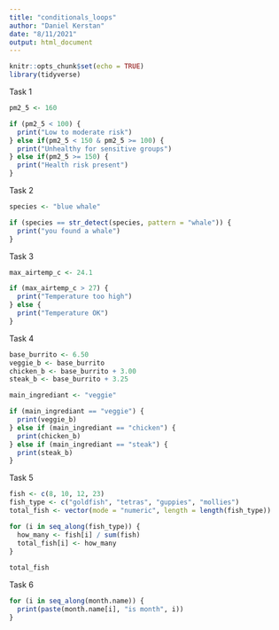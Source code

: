 ```yaml
---
title: "conditionals_loops"
author: "Daniel Kerstan"
date: "8/11/2021"
output: html_document
---
```


```r
knitr::opts_chunk$set(echo = TRUE)
library(tidyverse)
```

Task 1

```r
pm2_5 <- 160

if (pm2_5 < 100) {
  print("Low to moderate risk")
} else if(pm2_5 < 150 & pm2_5 >= 100) {
  print("Unhealthy for sensitive groups")
} else if(pm2_5 >= 150) {
  print("Health risk present")
}


```

Task 2

```r
species <- "blue whale"

if (species == str_detect(species, pattern = "whale")) {
  print("you found a whale")
}

```

Task 3

```r
max_airtemp_c <- 24.1

if (max_airtemp_c > 27) {
  print("Temperature too high")
} else {
  print("Temperature OK")
}
```

Task 4

```r
base_burrito <- 6.50
veggie_b <- base_burrito
chicken_b <- base_burrito + 3.00
steak_b <- base_burrito + 3.25

main_ingrediant <- "veggie"

if (main_ingrediant == "veggie") {
  print(veggie_b)
} else if (main_ingrediant == "chicken") {
  print(chicken_b)
} else if (main_ingrediant == "steak") {
  print(steak_b)
}


```


Task 5

```r
fish <- c(8, 10, 12, 23)
fish_type <- c("goldfish", "tetras", "guppies", "mollies")
total_fish <- vector(mode = "numeric", length = length(fish_type))

for (i in seq_along(fish_type)) {
  how_many <- fish[i] / sum(fish)
  total_fish[i] <- how_many
}
  
total_fish

```


Task 6

```r
for (i in seq_along(month.name)) {
  print(paste(month.name[i], "is month", i))
}
```


